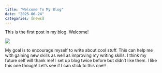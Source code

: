 ```yaml
---
title: "Welcome To My Blog"
date: "2025-06-24"
categories: [news]
---
```


This is the first post in my blog. Welcome!

![](thumbnail.jpg)

My goal is to encourage myself to write about cool stuff. This can help me with gaining new skills as well as improving my writing skills. I think my future self will thank me! I set up blog twice before but didn't like them. I like this one though! Let's see if I can stick to this one!!